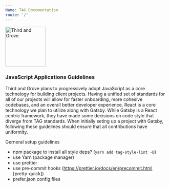 ```yaml
---
Name: TAG Documentation
route: '/'
---
```


<img
  src='/public/tag-logo-color.svg'
  alt='Third and Grove'
  height='125px'
  width='auto'
/>

### JavaScript Applications Guidelines

Third and Grove plans to progressively adopt JavaScript as a core technology for building client projects. Having a unified set of standards for all of our projects will allow for faster onboarding, more cohesive codebases, and an overall better developer experience. React is a core technology we plan to utilize along with Gatsby. While Gatsby is a React centric framework, they have made some decisions on code style that diverge from TAG standards. When initially seting up a project with Gatsby, following these guidelines should ensure that all contributions have uniformity.

Gerneral setup guidelines

- npm package to install all style deps? (`yarn add tag-style-lint -D`)
- use Yarn (package manager)
- use prettier
- use pre-commit hooks (https://prettier.io/docs/en/precommit.html [pretty-quick])
- prefer.json config files

